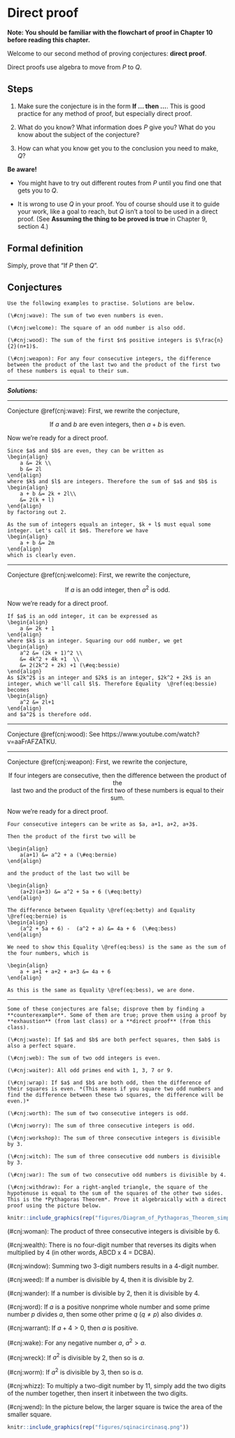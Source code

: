 # Direct proof

<div class="alert alert-warning" role="alert">
<strong>Note: You should be familiar with the flowchart of proof in Chapter 10 before reading this chapter.
</strong> 
</div>

Welcome to our second method of proving conjectures: **direct proof**. 

Direct proofs use algebra to move from $P$ to $Q$. 

## Steps

1. Make sure the conjecture is in the form **If ... then ...**. This is good practice for any method of proof, but especially direct proof. 

2. What do you know? What information does $P$ give you? What do you know about the subject of the conjecture?

3. How can what you know get you to the conclusion you need to make, $Q$? 

<div class="alert alert-warning" role="alert">
<strong>Be aware!
</strong> 

- You might have to try out different routes from $P$ until you find one that gets you to $Q$.

- It is wrong to use $Q$ in your proof. You of course should use it to guide your work, like a goal to reach, but $Q$ isn't a tool to be used in a direct proof. (See **Assuming the thing to be proved is true** in Chapter 9, section 4.)
</div>

## Formal definition

Simply, prove that "If $P$ then $Q$".

## Conjectures

<div class="alert alert-info" role="alert">
```exercise
Use the following examples to practise. Solutions are below.
  
(\#cnj:wave): The sum of two even numbers is even.

(\#cnj:welcome): The square of an odd number is also odd.

(\#cnj:wood): The sum of the first $n$ positive integers is $\frac{n}{2}(n+1)$.

(\#cnj:weapon): For any four consecutive integers, the difference between the product of the last two and the product of the first two of these numbers is equal to their sum.

``` 
</div> 

***

***Solutions:***

***

Conjecture \@ref(cnj:wave): First, we rewrite the conjecture,

<center> If $a$ and $b$ are even integers, then $a+b$ is even. </center>

Now we're ready for a direct proof.

```proof
Since $a$ and $b$ are even, they can be written as
\begin{align}
    a &= 2k \\
    b &= 2l
\end{align}
where $k$ and $l$ are integers. Therefore the sum of $a$ and $b$ is
\begin{align}
    a + b &= 2k + 2l\\
    &= 2(k + l)
\end{align} 
by factoring out 2.

As the sum of integers equals an integer, $k + l$ must equal some integer. Let's call it $m$. Therefore we have
\begin{align}
    a + b &= 2m
\end{align}
which is clearly even.
```

***

Conjecture \@ref(cnj:welcome): First, we rewrite the conjecture,

<center> If $a$ is an odd integer, then $a^2$ is odd. </center>

Now we're ready for a direct proof.

```proof
If $a$ is an odd integer, it can be expressed as
\begin{align}
    a &= 2k + 1 
\end{align}
where $k$ is an integer. Squaring our odd number, we get
\begin{align}
    a^2 &= (2k + 1)^2 \\
    &= 4k^2 + 4k +1  \\
    &= 2(2k^2 + 2k) +1 (\#eq:bessie) 
\end{align}
As $2k^2$ is an integer and $2k$ is an integer, $2k^2 + 2k$ is an integer, which we'll call $l$. Therefore Equality  \@ref(eq:bessie)  becomes
\begin{align}
    a^2 &= 2l+1  
\end{align}
and $a^2$ is therefore odd.
```

***

Conjecture \@ref(cnj:wood): See https://www.youtube.com/watch?v=aaFrAFZATKU.

***

Conjecture \@ref(cnj:weapon): First, we rewrite the conjecture,

<center> If four integers are consecutive, then the difference between the product of the </center>
<center> last two and the product of the first two of these numbers is equal to their sum. </center>

Now we're ready for a direct proof.

```proof
Four consecutive integers can be write as $a, a+1, a+2, a+3$.

Then the product of the first two will be

\begin{align}
    a(a+1) &= a^2 + a (\#eq:bernie)
\end{align}

and the product of the last two will be

\begin{align}
    (a+2)(a+3) &= a^2 + 5a + 6 (\#eq:betty)
\end{align}
    
The difference between Equality \@ref(eq:betty) and Equality \@ref(eq:bernie) is
\begin{align}
    (a^2 + 5a + 6) -  (a^2 + a) &= 4a + 6  (\#eq:bess)
\end{align} 

We need to show this Equality \@ref(eq:bess) is the same as the sum of the four numbers, which is

\begin{align}
    a + a+1 + a+2 + a+3 &= 4a + 6
\end{align}

As this is the same as Equality \@ref(eq:bess), we are done.

```
<!--   (\#eq:betty) (\#eq:bertie)  -->

***

<div class="alert alert-info" role="alert">
```exercise
Some of these conjectures are false; disprove them by finding a **counterexample**. Some of them are true; prove them using a proof by **exhaustion** (from last class) or a **direct proof** (from this class).

(\#cnj:waste): If $a$ and $b$ are both perfect squares, then $ab$ is also a perfect square.

(\#cnj:web): The sum of two odd integers is even.

(\#cnj:waiter): All odd primes end with 1, 3, 7 or 9.

(\#cnj:wrap): If $a$ and $b$ are both odd, then the difference of their squares is even. *(This means if you square two odd numbers and find the difference between these two squares, the difference will be even.)*

(\#cnj:worth): The sum of two consecutive integers is odd.

(\#cnj:worry): The sum of three consecutive integers is odd.

(\#cnj:workshop): The sum of three consecutive integers is divisible by 3.

(\#cnj:witch): The sum of three consecutive odd numbers is divisible by 3.

(\#cnj:war): The sum of two consecutive odd numbers is divisible by 4.

(\#cnj:withdraw): For a right-angled triangle, the square of the hypotenuse is equal to the sum of the squares of the other two sides. This is the *Pythagoras Theorem*. Prove it algebraically with a direct proof using the picture below.

```

```r
knitr::include_graphics(rep("figures/Diagram_of_Pythagoras_Theorem_simplified.png"))
```

(\#cnj:woman): The product of three consecutive integers is divisible by 6.

(\#cnj:wealth): There is no four-digit number that reverses its digits when multiplied by 4 (in other words, ABCD x 4 = DCBA).

(\#cnj:window): Summing two 3-digit numbers results in a 4-digit number.

(\#cnj:weed): If a number is divisible by 4, then it is divisible by 2.

(\#cnj:wander): If a number is divisible by 2, then it is divisible by 4.

(\#cnj:word): If $a$ is a positive nonprime whole number and some prime number $p$ divides $a$, then some other prime $q$ ($q \neq p$) also divides $a$.

(\#cnj:warrant): If $a + 4 > 0$, then $a$ is positive.

(\#cnj:wake): For any negative number $a$, $a^2 > a$.

(\#cnj:wreck): If $a^2$ is divisible by 2, then so is $a$.

(\#cnj:worm): If $a^2$ is divisible by 3, then so is $a$.

(\#cnj:whizz): To multiply a two-digit number by 11, simply add the two digits of the number together, then insert it inbetween the two digits.

(\#cnj:wend): In the picture below, the larger square is twice the area of the smaller square.

```r
knitr::include_graphics(rep("figures/sqinacircinasq.png"))
```

</div>